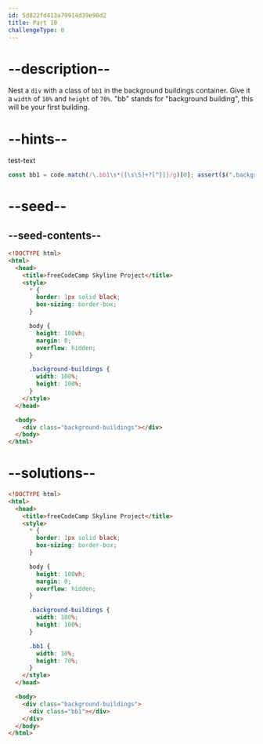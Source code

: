 ```yaml
---
id: 5d822fd413a79914d39e98d2
title: Part 10
challengeType: 0
---
```


# --description--

Nest a `div` with a class of `bb1` in the background buildings container. Give it a `width` of `10%` and `height` of `70%`. "bb" stands for "background building", this will be your first building.

# --hints--

test-text

```js
const bb1 = code.match(/\.bb1\s*{[\s\S]+?[^}]}/g)[0]; assert($(".background-buildings")[0].contains($("div.bb1")[0]) && /width\s*:\s*10%\s*(;|})/g.test(bb1) && /height\s*:\s*70%\s*(;|})/g.test(bb1));
```

# --seed--

## --seed-contents--

```html
<!DOCTYPE html>
<html>    
  <head>
    <title>freeCodeCamp Skyline Project</title>
    <style>
      * {
        border: 1px solid black;
        box-sizing: border-box;
      }

      body {
        height: 100vh;
        margin: 0;
        overflow: hidden;
      }

      .background-buildings {
        width: 100%;
        height: 100%;
      }
    </style>
  </head>

  <body>
    <div class="background-buildings"></div>
  </body>
</html>
```

# --solutions--

```html
<!DOCTYPE html>
<html>    
  <head>
    <title>freeCodeCamp Skyline Project</title>
    <style>
      * {
        border: 1px solid black;
        box-sizing: border-box;
      }

      body {
        height: 100vh;
        margin: 0;
        overflow: hidden;
      }

      .background-buildings {
        width: 100%;
        height: 100%;
      }

      .bb1 {
        width: 10%;
        height: 70%;
      }
    </style>
  </head>

  <body>
    <div class="background-buildings">
      <div class="bb1"></div>
    </div>
  </body>
</html>
```

